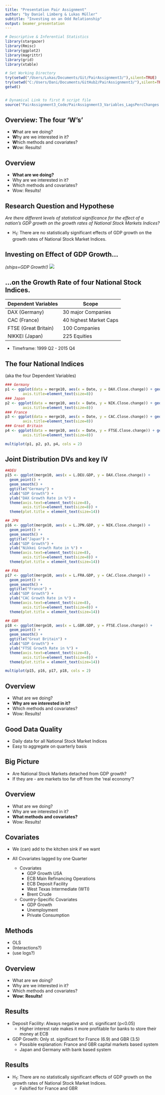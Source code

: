 ```yaml
---
title: "Presentation Pair Assignment"
author: "by Daniel Limberg & Lukas Müller"
subtitle: "Investing on an Odd Relationship"
output: beamer_presentation
---
```


```r
# Descriptive & Inferential Statistics
library(stargazer)
library(Rmisc)
library(ggplot2)
library(magrittr)
library(grid)
library(xtable)

# Set Working Directory
try(setwd("/Users/Lukas/Documents/Git/PairAssignment3/"),silent=TRUE)
try(setwd("C:/Users/Dani/Documents/GitHub2/PairAssignment3/"),silent=TRUE)
getwd()


# Dynamical Link to first R script file
source("PairAssignment3_Code/PairAssignment3_Variables_LagsPercChanges.R")
```

## Overview: The four 'W's'

* **W**hat are we doing?
* **W**hy are we interested in it?
* **W**hich methods and covariates?
* **W**ow: Results!

## Overview

* **What are we doing?**
* Why are we interested in it?
* Which methods and covariates?
* Wow: Results!

## Research Question and Hypothese

*Are there different levels of statistical significance for the effect of a nation's GDP growth on the growth rates of National Stock Markets Indices?*

* H~1~: There are no statistically significant effects of GDP growth on the growth rates of National Stock Market Indices.

## Investing on Effect of GDP Growth...
*(ships=GDP Growth!)* ![](/Users/Lukas/Documents/Git/PairAssignment3/port-labor.jpg)

## ...on the Growth Rate of four National Stock Indices.

**Dependent Variables** | Scope
 -------------------- | -----------------------
 DAX (Germany)        | 30 major Companies
 CAC (France)         | 40 highest Market Caps
 FTSE (Great Britain) | 100 Companies
 NIKKEI (Japan)       | 225 Equities

* Timeframe: 1999 Q2 - 2015 Q4

## The four National Indices 
(aka the four Dependent Variables)

```r
### Germany
p1 <- ggplot(data = merge10, aes(x = Date, y = DAX.Close.change)) + geom_line() + scale_x_continuous(breaks=seq(1991.1, 2015.4, 10)) + ggtitle("Germany | DAX") + theme(plot.title = element_text(size=14)) + labs(x = "Quarters", y = "Av. Closing Value") + theme(legend.position="none") + theme(axis.text=element_text(size=8),
        axis.title=element_text(size=8))
### Japan
p2 <- ggplot(data = merge10, aes(x = Date, y = NIK.Close.change)) + geom_line() + scale_x_continuous(breaks=seq(1991.1, 2015.4, 10)) + ggtitle("Japan | NIKKEI") + theme(plot.title = element_text(size=14)) + labs(x = "Quarters", y = "Av. Closing Value") + theme(legend.position="none") + theme(axis.text=element_text(size=8),
        axis.title=element_text(size=8))
### France
p3 <- ggplot(data = merge10, aes(x = Date, y = CAC.Close.change)) + geom_line() + scale_x_continuous(breaks=seq(1991.1, 2015.4, 10)) + ggtitle("France | CAC40") + theme(plot.title = element_text(size=14)) + labs(x = "Quarters", y = "Av. Closing Value") + theme(legend.position="none") + theme(axis.text=element_text(size=8),
        axis.title=element_text(size=8))
### Great Britain
p4 <- ggplot(data = merge10, aes(x = Date, y = FTSE.Close.change)) + geom_line() + scale_x_continuous(breaks=seq(1991.1, 2015.4, 10)) + ggtitle("Great Britain | FTSE") + theme(plot.title = element_text(size=14)) + labs(x = "Quarters", y = "Av. Closing Value") + theme(legend.position="none") + theme(axis.text=element_text(size=8),
        axis.title=element_text(size=8))
```

```r
multiplot(p1, p2, p3, p4, cols = 2)
```

## Joint Distribution DVs and key IV

```r
##DEU
p15 <- ggplot(merge10, aes(x = L.DEU.GDP, y = DAX.Close.change)) + 
  geom_point() + 
  geom_smooth() +
  ggtitle("Germany") +
  xlab("GDP Growth") +
  ylab("DAX Growth Rate in %") +
  theme(axis.text=element_text(size=8),
        axis.title=element_text(size=8)) +
  theme(plot.title = element_text(size=14)) 

## JPN
p16 <- ggplot(merge10, aes(x = L.JPN.GDP, y = NIK.Close.change)) + 
  geom_point() + 
  geom_smooth() +
  ggtitle("Japan") +
  xlab("GDP Growth") +
  ylab("Nikkei Growth Rate in %") +
  theme(axis.text=element_text(size=8),
        axis.title=element_text(size=8)) +
  theme(plot.title = element_text(size=14)) 

## FRA
p17 <- ggplot(merge10, aes(x = L.FRA.GDP, y = CAC.Close.change)) + 
  geom_point() + 
  geom_smooth() +
  ggtitle("France") +
  xlab("GDP Growth") +
  ylab("CAC Growth Rate in %") +
  theme(axis.text=element_text(size=8),
        axis.title=element_text(size=8)) +
  theme(plot.title = element_text(size=14)) 

## GBR
p18 <- ggplot(merge10, aes(x = L.GBR.GDP, y = FTSE.Close.change)) + 
  geom_point() + 
  geom_smooth() +
  ggtitle("Great Britain") +
  xlab("GDP Growth") +
  ylab("FTSE Growth Rate in %") +
  theme(axis.text=element_text(size=8),
        axis.title=element_text(size=8)) +
  theme(plot.title = element_text(size=14)) 
```

```r
multiplot(p15, p16, p17, p18, cols = 2)
```

## Overview

* What are we doing?
* **Why are we interested in it?**
* Which methods and covariates?
* Wow: Results!

## Good Data Quality

* Daily data for all National Stock Market Indices 
* Easy to aggregate on quarterly basis

## Big Picture

* Are National Stock Markets detached from GDP growth?
* If they are - are markets too far off from the 'real economy'?

## Overview

* What are we doing?
* Why are we interested in it?
* **What methods and covariates?**
* Wow: Results!

## Covariates

* We (can) add to the kitchen sink if we want  
* All Covariates lagged by one Quarter  

  * Covariates
      + GDP Growth USA
      + ECB Main Refinancing Operations
      + ECB Deposit Facility
      + West Texas Intermediate (WTI)
      + Brent Crude

  * Country-Specific Covariates
      + GDP Growth
      + Unemployment
      + Private Consumption

## Methods

* OLS
* (Interactions?)
* (use logs?)

## Overview

* What are we doing?
* Why are we interested in it?
* Which methods and covariates?
* **Wow: Results!**

## Results

* Deposit Facility: Always negative and st. significant (p<0.05)
    + Higher interest rate makes it more profitable for banks to store their money at ECB
* GDP Growth: Only st. significant for France (6.9) and GBR (3.5)
    + Possible explanation: France and GBR capital markets based system
    + Japan and Germany with bank based system
    
## Results

* H~1~: There are no statistically significant effects of GDP growth on the growth rates of National Stock Market Indices.
    + Falsified for France and GBR
